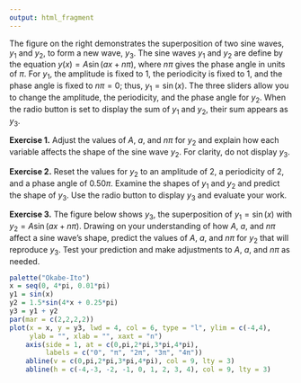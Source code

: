 ```yaml
---
output: html_fragment
---
```


<!-- The following script makes it possible to use the mhchem -->
<!-- latex package in a .Rmd file and to knit it into an .html file -->
<!-- the font size is scaled to 90% to match text -->

<!-- ```{=html} -->
<!-- <script type="text/x-mathjax-config"> -->
<!-- MathJax.Hub.Config({ -->
<!--   TeX: { -->
<!--     extensions: ["[Contrib]/mhchem/mhchem.js"] -->
<!-- } -->
<!-- }); -->
<!-- MathJax.Hub.Config({  -->
<!--         "HTML-CSS": { scale: 90 },  -->
<!--         SVG: { linebreaks: { automatic:true } },  -->
<!--  }); -->
<!-- </script> -->
<!-- ``` -->

<!-- text for two sine waves -->

The figure on the right demonstrates the superposition of two sine waves, $y_1$ and $y_2$, to form a new wave, $y_3$. The sine waves $y_1$ and $y_2$ are define by the equation $y(x) = A \sin(ax + n \pi)$, where $n \pi$ gives the phase angle in units of $\pi$. For $y_1$, the amplitude is fixed to 1, the periodicity is fixed to 1, and the phase angle is fixed to $n \pi = 0$; thus, $y_1 = \sin(x)$. The three sliders allow you to change the amplitude, the periodicity, and the phase angle for $y_2$. When the radio button is set to display the sum of $y_1$ and $y_2$, their sum appears as $y_3$.

**Exercise 1.** Adjust the values of $A$, $a$, and $n \pi$ for $y_2$ and explain how each variable affects the shape of the sine wave $y_2$. For clarity, do not display $y_3$.

**Exercise 2.** Reset the values for $y_2$ to an amplitude of 2, a periodicity of 2, and a phase angle of $0.50 \pi$. Examine the shapes of $y_1$ and $y_2$ and predict the shape of $y_3$. Use the radio button to display $y_3$ and evaluate your work.

**Exercise 3.** The figure below shows $y_3$, the superposition of $y_1 = \sin(x)$ with $y_2 = A\sin(ax + n\pi)$. Drawing on your understanding of how $A$, $a$, and $n \pi$ affect a sine wave's shape, predict the values of $A$, $a$, and $n\pi$ for $y_2$ that will reproduce $y_3$. Test your prediction and make adjustments to $A$, $a$, and $n \pi$ as needed.

```r
palette("Okabe-Ito")
x = seq(0, 4*pi, 0.01*pi)
y1 = sin(x)
y2 = 1.5*sin(4*x + 0.25*pi)
y3 = y1 + y2
par(mar = c(2,2,2,2))
plot(x = x, y = y3, lwd = 4, col = 6, type = "l", ylim = c(-4,4),
     ylab = "", xlab = "", xaxt = "n")
    axis(side = 1, at = c(0,pi,2*pi,3*pi,4*pi), 
         labels = c("0", "π", "2π", "3π", "4π"))
    abline(v = c(0,pi,2*pi,3*pi,4*pi), col = 9, lty = 3)
    abline(h = c(-4,-3, -2, -1, 0, 1, 2, 3, 4), col = 9, lty = 3)

```


